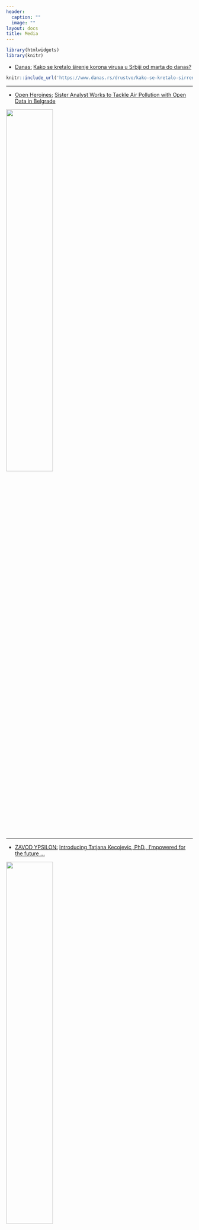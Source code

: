 ```yaml
---
header:
  caption: ""
  image: ""
layout: docs
title: Media
---
```

```r
library(htmlwidgets)
library(knitr)
```


- [Danas: ](https://www.danas.rs/) [ Kako se kretalo širenje korona virusa u Srbiji od marta do danas?](https://www.danas.rs/naslovna/naslovna-za-21-jul-2020/)

```r
knitr::include_url('https://www.danas.rs/drustvo/kako-se-kretalo-sirrenje-korona-virus-u-srbiji-od-marta-do-danas/')
```

---

 - [Open Heroines:](https://openheroines.org) [Sister Analyst Works to Tackle Air Pollution with Open Data in Belgrade](https://openheroines.org/sister-analyst-works-to-tackle-air-pollution-with-open-data-in-belgrade-b87a7a302e2a)
 
[![](/in_media/_index_files/OHSA.jpg){#id .class width=50% height=50%px}](https://ohsa.netlify.app)

---

- [ZAVOD YPSILON:](https://ypsilon.si) [Introducing Tatjana Kecojevic, PhD., I'mpowered for the future ...](https://www.youtube.com/watch?v=5PXt5I9E-sE&t=3s)

[![](/in_media/_index_files/YPSILON.jpg){width=50% height=50%}](https://www.facebook.com/zavod.ypsilon/videos/523581228434425)

---

 - [Kreatori i alati: Tatjana Kecojević, Data Scientist](https://startit.rs/kreatori-i-alati-tatjana-kecojevic-data-scientist/)

```r
knitr::include_url('https://startit.rs/kreatori-i-alati-tatjana-kecojevic-data-scientist/')
```

---

[Northwest Universities R Day: ](https://www.software.ac.uk/blog/2019-01-23-northwest-universities-r-day-event) [panel discussion around future directions of R]()

[![](/in_media/_index_files/nwuRday.jpg){width=50% height=50%}](https://www.software.ac.uk/blog/2019-01-23-northwest-universities-r-day-event)

---

 - [Enter Conference:](http://www.enterconference.net) [Data Science and R from Tatjana Kecojevic’s perspective](http://www.enterconference.net/data-science-and-r-from-tatjane-kecojevic-s-perspective/)
 
![](/in_media/_index_files/ENTER_ME.jpg){width=50% height=50%} 

---

 - [N1 TV: ](http://rs.n1info.com)[Net Context: Data Science, 10 April 2018]()
 
 ![](/in_media/_index_files/N1.jpg){width=50% height=50%}